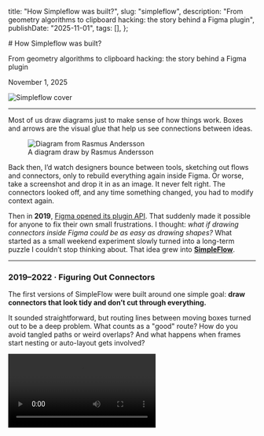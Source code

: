 
  title: "How Simpleflow was built?",
  slug: "simpleflow",
  description: "From geometry algorithms to clipboard hacking: the story behind a Figma plugin",
  publishDate: "2025-11-01",
  tags: [],
};

<div className="article-page-header">
# How Simpleflow was built?

From geometry algorithms to clipboard hacking: the story behind a Figma plugin
</div>

<p className="time" dateTime="2025-11-01">November 1, 2025</p>


<img src={coverImage} alt="Simpleflow cover" />

---

Most of us draw diagrams just to make sense of how things work. Boxes and arrows are the visual glue that help us see connections between ideas.

<figure>
  <img src={diagramImage} alt="Diagram from Rasmus Andersson" />
  <figcaption>A diagram draw by Rasmus Andersson</figcaption>
</figure>

Back then, I’d watch designers bounce between tools, sketching out flows and connectors, only to rebuild everything again inside Figma. Or worse, take a screenshot and drop it in as an image. It never felt right. The connectors looked off, and any time something changed, you had to modify context again.

Then in **2019**, [Figma opened its plugin API](https://www.figma.com/community/plugins). That suddenly made it possible for anyone to fix their own small frustrations. I thought: _what if drawing connectors inside Figma could be as easy as drawing shapes?_ What started as a small weekend experiment slowly turned into a long-term puzzle I couldn’t stop thinking about. That idea grew into [**SimpleFlow**](https://www.figma.com/community/plugin/751821593330638172/simpleflow-figjam-connectors-everywhere).

---

### 2019–2022 · Figuring Out Connectors

The first versions of SimpleFlow were built around one simple goal: **draw connectors that look tidy and don’t cut through everything.**

It sounded straightforward, but routing lines between moving boxes turned out to be a deep problem. What counts as a "good" route? How do you avoid tangled paths or weird overlaps? And what happens when frames start nesting or auto-layout gets involved?

<Video src={sf2019} />

I spent months writing rule-based routing: check positions, test collisions, bend lines at ninety degrees, repeat. If I'd seen [this deep dive article about Routing Orthogonal Diagram Connectors](https://medium.com/swlh/routing-orthogonal-diagram-connectors-in-javascript-191dc2c5ff70) earlier, it would've saved a lot of time!

<figure>
  <img src={RoutingOrthogonalDiagramImage} alt="Simpleflow stat 22-23" />
  <figcaption>A deep dive that covers most of those edge cases neatly (2020)</figcaption>
</figure>

Then in **April 2021**, [FigJam launched](https://www.figma.com/figjam/). Seeing its live connectors in action was a delightful moment: they updated in real time and solved exactly the kind of problem I’d been wrestling with. It was a reference for what a “good” solution could look like.

At that point, Figma’s API only supported connectors inside FigJam, but not in Figma Design. There was a `createConnector()` method, but it [didn’t work outside that environment](https://developers.figma.com/docs/plugins/api/properties/figma-createconnector/). I tried a few experiments, but none felt natural or reliable. So I decided to step back and pause the project, hoping one day the API might open up to design files too.

---

### 2023 · One Button, Big Turning Point

In **January 2023**, [Danny Postmaa tweets about Figcomponents.com](https://x.com/dannypostmaa/status/1612345747495874561) — a [site](https://www.figcomponents.com/) that let you copy UI components from the web and paste them straight into Figma. That immediately clicked for me: if the browser could paste components, then the same pathway might also paste FigJam connectors.

With that in mind, I simplified SimpleFlow into a single idea: **Copy Connector → Paste → Done.** No extra settings or UI controls, just one simple action that worked.

<Video src={sf2023} />

Long story short, after launch the plugin’s usage grew **almost 8x in six months**. You might be wondering: _how did you make it?_ To make it work I had to dig into how the browser writes data to the clipboard and how Figma reads it back on paste.

<img src={statImage} alt="Simpleflow stat 22-23" />

---

### Opening the Clipboard

At first, I thought it'd be simple — just write the connector data to the clipboard, right? I already had a static file saved in the plugin, but the tricky part was figuring out **what format it needed to be in**.

So I tried pasting the connector into VS Code and Apple Notes to see what would happen. Nothing showed up. That's when I knew something was off. I grabbed [Evercoder's Clipboard Inspector](https://github.com/evercoder/clipboard-inspector) and finally got to peek under the hood at what Figma was actually putting on the clipboard. And that's when it all made sense: Figma wasn't using plain text at all — it was writing **rich `text/html`** with two special attributes tucked inside: `data-metadata` and `data-buffer`.

<img src={clipboardInsImage} alt="Inspector" />

```html
<meta charset="utf-8" />
<div>
  <span data-metadata="<!--(figmeta)eyJm[...]9Cg==(/figmeta)-->"></span>
  <span data-buffer="<!--(figma)ZmlnLW[...]ff/AA==(/figma)-->"></span>
</div>
<span style="white-space:pre-wrap;">Text</span>
```

`data-metadata` starts with **eyJ**, which gives away that it’s Base64-encoded JSON; decoding with `JSON.parse(atob(...))` yields something like:

```JSON
{
  "fileKey": "4XvKUK38NtRPZASgUJiZ87",
  "pasteID": 1261442360,
  "dataType": "scene"
}
```

And the real payload lives inside `data-buffer`. Base64-decoding that produces a binary blob starting with `fig-kiwi`. I learned about this from [Alex Harri’s excellent deep dive](https://alexharri.com/blog/clipboard) on the Clipboard API, which explains not just how clipboard formats work in browsers, but also how Figma encodes its own data.

That fig-kiwi string turned out to be Figma’s internal [Kiwi format](https://github.com/evanw/kiwi) (created by co-founder & former CTO Evan Wallace) the same schema used to encode Figma files. So what I needed to store wasn’t just vector data; it was a tiny `.fig` file encoded into the clipboard.

```JSON
TBD - fig-kiwi
```

---

### Decode fig-kiwi

So how does copying in Figma actually work? In short, Figma creates a small `.fig` file behind the scenes, encodes it in Base64, places that string inside the `data-buffer` attribute of an empty HTML `<span>` element, and then writes the entire HTML snippet to the clipboard as `text/html`.

```JSON
TBD - from figma elements encodes into .fig(fig-kiwi hash)

this got insert into data-buffer
```

You can also test this yourself: try to create a new figma file, save it and upload it to [Evan Wallace’s .fig parser](https://madebyevan.com/figma/fig-file-parser/). You’ll see a miniature Figma file, complete with nodes and styles.

At first, this approach might seem overcomplicated, but there’s a good reason for it. As [Alex Harri explains in his article on clipboard formats](https://alexharri.com/blog/clipboard), browsers have to translate data between web and operating system clipboard APIs, and each OS supports only a few “standard” formats — like plain text, HTML, and PNG. Custom types (like Figma’s internal format) don’t map cleanly across apps.

By storing encoded data as `text/html`, Figma ensures that the clipboard contents are recognized by all operating systems. That’s why you can copy something from Figma’s web app and paste it seamlessly into the desktop app — the browser and OS both understand what’s being transferred.

---

### Back to the plugin

Follow the same process, the plugin can now generate connectors dynamically: adjusting color, stroke width, or corner rounding. I could even **create connector types that aren’t available in Figma’s official UI**. Because the plugin builds connectors directly at the data level, it offers far more precise control without the usual editor limitations.

```JSON
TBD - demo some new connector styling
```

<Video src={sf2025} />

Getting clipboard writes to behave inside Figma’s plugin sandbox was still tricky. Some clipboard APIs are deprecated, and browser behavior can be inconsistent. This [community thread](https://forum.figma.com/ask-the-community-7/write-to-clipboard-from-custom-plugin-23974) became my main reference. After plenty of trial and error, I found a setup stable enough to rely on.

That’s how SimpleFlow’s **Copy Connector** button actually works, it assembles a valid element schema, encodes it the same way Figma does, save the data into Clipboard, and relies on Figma to handle the paste natively.

---

### 2025 · When Figma Closed the API Door

Around mid-2025, Figma tightened its API. Developers began seeing errors like this:

```plaintext title="error.log"
Error: in clone: Cloning CONNECTOR nodes is not supported in the current editor
```

> “The CONNECTOR node type is specific to FigJam and should never have been allowed by the API in Figma Design… The API has now been updated to enforce this consistently.”  
> — **ksn, Figma Community Support**

A discussion on the [Figma Forum](https://forum.figma.com/ask-the-community-7/has-figma-changed-or-restricted-its-clone-function-api-43505) explains that no more `createConnector()` calls and `clone()` workarounds, FigJam connectors were officially off-limits inside Figma Design. Many popular plugins broke overnight. SimpleFlow, however, kept working.

Both approaches were technically programmatic: one used Figma’s API to create connectors directly, while mine **generated the connector via actual element schema** instead. Users still had to press hotkey **Cmd/Ctrl + V** to paste it from Clipboard, but since Figma treats paste as a valid action, it remained supported. That small difference was enough to keep the plugin alive.

---

### Looking Back

What began as a weekend experiment to route lines around boxes turned into an unexpected API journey. When geometry got tricky and the Figma API reached its limits, curiosity led me to explore how copy-paste actually works, and turned out to be the better path. Along the way, I learned a few things:

1. Every copy in Figma is essentially a tiny `.fig` file.
2. Understanding clipboard formats can sometimes be more powerful than private APIs.
3. Simplicity scales — one button can go a long way.

Today, SimpleFlow helps thousands of creators turn their ideas into clear diagrams inside Figma. I’m glad that a small project taught me so much — lessons that have carried into [every other plugin](https://www.figma.com/@lichin) I’ve built since.

---

### References

- [SimpleFlow Plugin](https://www.figma.com/community/plugin/751821593330638172/simpleflow-figjam-connectors-everywhere)
- [Routing Orthogonal Connectors in JavaScript](https://medium.com/swlh/routing-orthogonal-diagram-connectors-in-javascript-191dc2c5ff70)
- [Figma createConnector() API Docs](https://developers.figma.com/docs/plugins/api/properties/figma-createconnector/)
- [Figcomponents](https://www.figcomponents.com/)
- [Danny Postmaa’s Tweet](https://x.com/dannypostmaa/status/1612345747495874561)
- [Evan Wallace’s .fig Parser](https://madebyevan.com/figma/fig-file-parser/)
- [Evercoder’s Clipboard Inspector](https://github.com/evercoder/clipboard-inspector)
- [The web’s clipboard, and how it stores data of different types](https://alexharri.com/blog/clipboard)
- [Community Thread: Write to Clipboard from Plugin](https://forum.figma.com/ask-the-community-7/write-to-clipboard-from-custom-plugin-23974)
- [Forum Thread: Connector Clone Restriction](https://forum.figma.com/ask-the-community-7/has-figma-changed-or-restricted-its-clone-function-api-43505)
